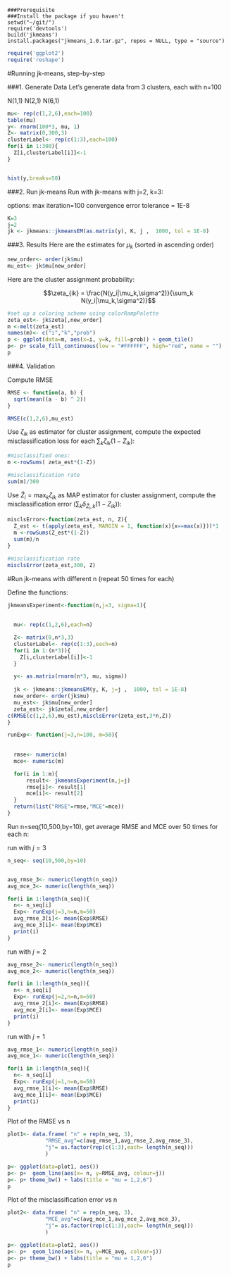 
```
###Prerequisite
###Install the package if you haven't
setwd("~/git/")
require('devtools')
build('jkmeans')
install.packages("jkmeans_1.0.tar.gz", repos = NULL, type = "source")
```

```r
require('ggplot2')
require('reshape')
```



#Running jk-means, step-by-step

###1. Generate Data
Let's generate data from 3 clusters, each with n=100

N(1,1)
N(2,1)
N(6,1)

```r
mu<- rep(c(1,2,6),each=100)
table(mu)
y<- rnorm(100*3, mu, 1)
Z<- matrix(0,300,3)
clusterLabel<- rep(c(1:3),each=100)
for(i in 1:300){
  Z[i,clusterLabel[i]]<-1
}


hist(y,breaks=50)
```


###2. Run jk-means
Run with jk-means with j=2, k=3:

options: 
max iteration=100
convergence error tolerance = 1E-8
```r
K=3
j=2
jk <- jkmeans::jkmeansEM(as.matrix(y), K, j ,  1000, tol = 1E-8)

```

###3. Results
Here are the estimates for $\mu_k$ (sorted in ascending order)
```r
new_order<- order(jk$mu)
mu_est<- jk$mu[new_order]
```

Here are the cluster assignment probability: 

$$\zeta_{ik} = \frac{N(y_i|\mu_k,\sigma^2)}{\sum_k N(y_i|\mu_k,\sigma^2)}$$

```r
#set up a coloring scheme using colorRampPalette
zeta_est<- jk$zeta[,new_order]
m <-melt(zeta_est)
names(m)<- c("i","k","prob")
p <- ggplot(data=m, aes(x=i, y=k, fill=prob)) + geom_tile()
p<- p+ scale_fill_continuous(low = "#FFFFFF", high="red", name = "")
p
```

###4. Validation


Compute RMSE
```r
RMSE <- function(a, b) {
  sqrt(mean((a - b) ^ 2))
}

RMSE(c(1,2,6),mu_est)

```

Use $\zeta_{ik}$ as  estimator for cluster assignment, compute the expected misclassification loss for each $\sum_k \zeta_{ik} (1- Z_{ik})$:

```r

#misclassified ones:
m <-rowSums( zeta_est*(1-Z))

#misclassification rate
sum(m)/300
```


Use $\hat{Z}_{i}= \max_k\zeta_{ik}$ as MAP estimator for cluster assignment, compute the misclassification error ($\sum_k \delta_{\hat{Z}_{i},k}(1-{Z_{ik}})$):

```r

misclsError<-function(zeta_est, n, Z){
  Z_est <- t(apply(zeta_est, MARGIN = 1, function(x){x==max(x)}))*1
  m <-rowSums(Z_est*(1-Z))
  sum(m)/n
}

#misclassification rate
misclsError(zeta_est,300, Z)
```


#Run jk-means with different n (repeat 50 times for each)

Define the functions:
```r



jkmeansExperiment<-function(n,j=3, sigma=1){
  
  
  mu<- rep(c(1,2,6),each=n)

  Z<- matrix(0,n*3,3)
  clusterLabel<- rep(c(1:3),each=n)
  for(i in 1:(n*3)){
    Z[i,clusterLabel[i]]<-1
  }

  y<- as.matrix(rnorm(n*3, mu, sigma))
  
  jk <- jkmeans::jkmeansEM(y, K, j=j ,  1000, tol = 1E-8)
  new_order<- order(jk$mu)
  mu_est<- jk$mu[new_order]
  zeta_est<- jk$zeta[,new_order]
c(RMSE(c(1,2,6),mu_est),misclsError(zeta_est,3*n,Z))
}

runExp<- function(j=3,n=100, m=50){
  
  
  rmse<- numeric(m)
  mce<- numeric(m)

  for(i in 1:m){
      result<- jkmeansExperiment(n,j=j)
      rmse[i]<- result[1]
      mce[i]<- result[2]
  }
  return(list("RMSE"=rmse,"MCE"=mce))
}

```


Run n=seq(10,500,by=10), get average RMSE and MCE over 50 times for each n:

run with $j=3$
```r

n_seq<- seq(10,500,by=10)


avg_rmse_3<- numeric(length(n_seq))
avg_mce_3<- numeric(length(n_seq))

for(i in 1:length(n_seq)){
  n<- n_seq[i]
  Exp<- runExp(j=3,n=n,m=50)
  avg_rmse_3[i]<- mean(Exp$RMSE)
  avg_mce_3[i]<- mean(Exp$MCE)
  print(i)
}

```

run with $j=2$
```r


avg_rmse_2<- numeric(length(n_seq))
avg_mce_2<- numeric(length(n_seq))

for(i in 1:length(n_seq)){
  n<- n_seq[i]
  Exp<- runExp(j=2,n=n,m=50)
  avg_rmse_2[i]<- mean(Exp$RMSE)
  avg_mce_2[i]<- mean(Exp$MCE)
  print(i)
}

```


run with $j=1$
```r


avg_rmse_1<- numeric(length(n_seq))
avg_mce_1<- numeric(length(n_seq))

for(i in 1:length(n_seq)){
  n<- n_seq[i]
  Exp<- runExp(j=1,n=n,m=50)
  avg_rmse_1[i]<- mean(Exp$RMSE)
  avg_mce_1[i]<- mean(Exp$MCE)
  print(i)
}

```



Plot of the RMSE vs n

```r

plot1<- data.frame( "n" = rep(n_seq, 3),
            "RMSE_avg"=c(avg_rmse_1,avg_rmse_2,avg_rmse_3),
            "j"= as.factor(rep(c(1:3),each= length(n_seq)))
            )

p<- ggplot(data=plot1, aes())
p<- p+  geom_line(aes(x= n, y=RMSE_avg, colour=j)) 
p<- p+ theme_bw() + labs(title = "mu = 1,2,6")
p
```


Plot of the misclassification error vs n

```r

plot2<- data.frame( "n" = rep(n_seq, 3),
            "MCE_avg"=c(avg_mce_1,avg_mce_2,avg_mce_3),
            "j"= as.factor(rep(c(1:3),each= length(n_seq)))
            )

p<- ggplot(data=plot2, aes())
p<- p+  geom_line(aes(x= n, y=MCE_avg, colour=j)) 
p<- p+ theme_bw() + labs(title = "mu = 1,2,6")
p
```

